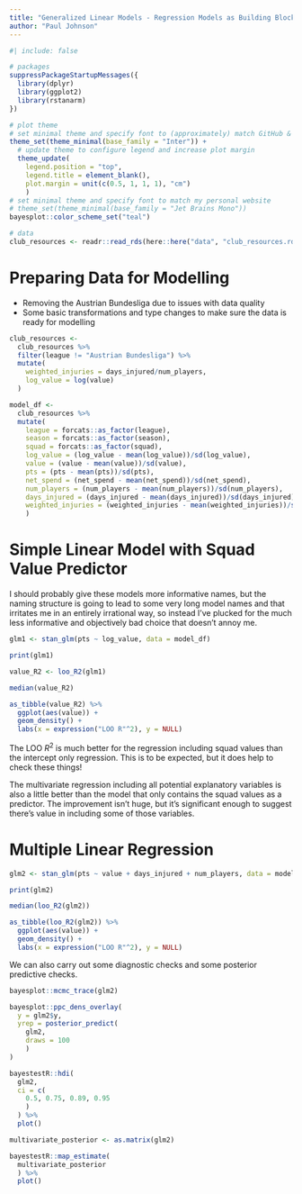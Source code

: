 ```yaml
---
title: "Generalized Linear Models - Regression Models as Building Blocks"
author: "Paul Johnson"
---
```


```r
#| include: false

# packages
suppressPackageStartupMessages({
  library(dplyr)
  library(ggplot2)
  library(rstanarm)
})

# plot theme
# set minimal theme and specify font to (approximately) match GitHub & FTW
theme_set(theme_minimal(base_family = "Inter")) +
  # update theme to configure legend and increase plot margin
  theme_update(
    legend.position = "top",
    legend.title = element_blank(),
    plot.margin = unit(c(0.5, 1, 1, 1), "cm")
    ) 
# set minimal theme and specify font to match my personal website
# theme_set(theme_minimal(base_family = "Jet Brains Mono"))
bayesplot::color_scheme_set("teal")

# data
club_resources <- readr::read_rds(here::here("data", "club_resources.rds"))

```

# Preparing Data for Modelling

-   Removing the Austrian Bundesliga due to issues with data quality
-   Some basic transformations and type changes to make sure the data is ready for modelling

```r

club_resources <-
  club_resources %>%
  filter(league != "Austrian Bundesliga") %>%
  mutate(
    weighted_injuries = days_injured/num_players,
    log_value = log(value)
  )

model_df <- 
  club_resources %>%
  mutate(
    league = forcats::as_factor(league),
    season = forcats::as_factor(season),
    squad = forcats::as_factor(squad),
    log_value = (log_value - mean(log_value))/sd(log_value),
    value = (value - mean(value))/sd(value),
    pts = (pts - mean(pts))/sd(pts),
    net_spend = (net_spend - mean(net_spend))/sd(net_spend),
    num_players = (num_players - mean(num_players))/sd(num_players),
    days_injured = (days_injured - mean(days_injured))/sd(days_injured),
    weighted_injuries = (weighted_injuries - mean(weighted_injuries))/sd(weighted_injuries)
    )

```

# Simple Linear Model with Squad Value Predictor

I should probably give these models more informative names, but the naming structure is going to lead to some very long model names and that irritates me in an entirely irrational way, so instead I've plucked for the much less informative and objectively bad choice that doesn't annoy me.

```r

glm1 <- stan_glm(pts ~ log_value, data = model_df)

print(glm1)

value_R2 <- loo_R2(glm1)

median(value_R2)

as_tibble(value_R2) %>%
  ggplot(aes(value)) +
  geom_density() +
  labs(x = expression("LOO R"^2), y = NULL)

```

The LOO $R^2$ is much better for the regression including squad values than the intercept only regression. This is to be expected, but it does help to check these things!

The multivariate regression including all potential explanatory variables is also a little better than the model that only contains the squad values as a predictor.  The improvement isn't huge, but it's significant enough to suggest there's value in including some of those variables.

# Multiple Linear Regression

```r

glm2 <- stan_glm(pts ~ value + days_injured + num_players, data = model_df)

print(glm2)

median(loo_R2(glm2))

as_tibble(loo_R2(glm2)) %>%
  ggplot(aes(value)) +
  geom_density() +
  labs(x = expression("LOO R"^2), y = NULL)

```

We can also carry out some diagnostic checks and some posterior predictive checks.

```r

bayesplot::mcmc_trace(glm2) 

bayesplot::ppc_dens_overlay(
  y = glm2$y,
  yrep = posterior_predict(
    glm2,
    draws = 100
    )
)

```

```r
bayestestR::hdi(
  glm2,
  ci = c(
    0.5, 0.75, 0.89, 0.95
    )
  ) %>%
  plot()

multivariate_posterior <- as.matrix(glm2)

bayestestR::map_estimate(
  multivariate_posterior
  ) %>%
  plot()

```

